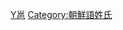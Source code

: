 {{Catnav|頁面分類|...|系譜學|姓氏|中文姓氏}}
{{catmore}}
{{CategoryTOC}}

[[Category:漢姓|Y邕]]
[[Category:朝鮮語姓氏|Category:朝鮮語姓氏]]